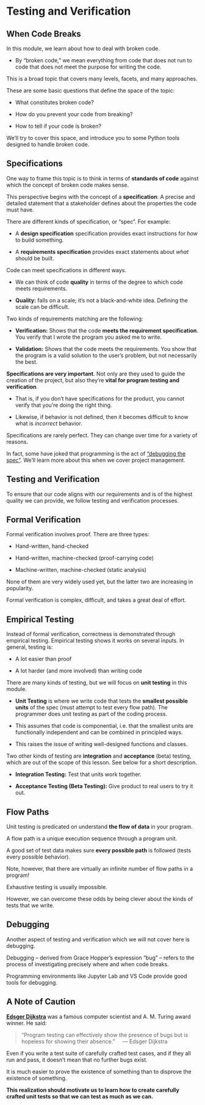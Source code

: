 # Testing and Verification


## When Code Breaks

In this module, we learn about how to deal with broken code.

- By "broken code," we mean everything from code that does not run to code that does not meet the purpose for writing the code.

This is a broad topic that covers many levels, facets, and many approaches.

These are some basic questions that define the space of the topic:

- What constitutes broken code?

- How do you prevent your code from breaking?

- How to tell if your code is broken?

We'll try to cover this space, and introduce you to some Python tools designed to handle broken code.

## Specifications

One way to frame this topic is to think in terms of **standards of code** against which the concept of broken code makes sense.

This perspective begins with the concept of a **specification**: A precise and detailed statement that a stakeholder defines about the properties the code must have.

There are different kinds of specification, or "spec". For example:
                                                           
- A **design specification** specification provides exact instructions for _how_ to build something.
                                                                      
- A **requirements specification** provides exact statements about _what_ should be built.

Code can meet specifications in different ways. 

- We can think of code **quality** in terms of the degree to which code meets requirements. 

- **Quality:** falls on a scale; it's not a black-and-white idea. Defining the scale can be difficult.

Two kinds of requirements matching are the following:

- **Verification:**  Shows that the code **meets the requirement specification**. You verify that I wrote the program you asked me to write.

- **Validation:**  Shows that the code meets the requirements. You show that the program is a valid solution to the user's problem, but not necessarily the best.

**Specifications are very important**. Not only are they used to guide the creation of the project, but also they're **vital for program testing and verification**. 

- That is, if you don't have specifications for the product, you cannot verify that you're doing the right thing. 

- Likewise, if behavior is not defined, then it becomes difficult to know what is *incorrect* behavior.


::: {.callout-note}

Specifications are rarely perfect. They can change over time for a variety of reasons. 

In fact, some have joked that programming is the act of ["debugging the spec"](http://johnunsworth.name/KR/halsted.html). We'll learn more about this when we cover project management.

:::

## Testing and Verification

To ensure that our code aligns with our requirements and is of the highest quality we can provide, we follow testing and verification processes.

## Formal Verification

Formal verification involves proof. There are three types:

-   Hand-written, hand-checked

-   Hand-written, machine-checked (proof-carrying code)

-   Machine-written, machine-checked (static analysis)

None of them are very widely used yet, but the latter two are increasing in popularity. 

Formal verification is complex, difficult, and takes a great deal of effort.

## Empirical Testing

Instead of formal verification, correctness is demonstrated through empirical testing. Empirical testing shows it works on several inputs. In general, testing is:

-   A lot easier than proof

-   A lot harder (and more involved) than writing code 

There are many kinds of testing, but we will focus on **unit testing** in this module. 

- **Unit Testing** is where we write code that tests the **smallest possible units** of the spec (must attempt to test every flow path). The programmer does unit testing as part of the coding process.

- This assumes that code is componential, i.e. that the smallest units are functionally independent and can be combined in principled ways.

- This raises the issue of writing well-designed functions and classes.

Two other kinds of testing are **integration** and **acceptance** (beta) testing, which are out of the scope of this lesson. See below for a short description.

- **Integration Testing:** Test that units work together.

- **Acceptance Testing (Beta Testing):** Give product to real users to try it out.

## Flow Paths

Unit testing is predicated on understand **the flow of data** in your program.

A flow path is a unique execution sequence through a program unit. 

A good set of test data makes sure **every possible path** is followed (tests every possible behavior). 

Note, however, that there are virtually an infinite number of flow paths in a program!

Exhaustive testing is usually impossible. 

However, we can overcome these odds by being clever about the kinds of tests that we write. 

<!-- We'll also learn about equivalence classes, which also help us overcome this hurdle. -->

<!-- Example of code showing various flow paths. -->
<!--

For example, starting at Stmt~1~, then the condition of the while loop (C~1~) is true, so that takes us to the condition of the if statement (C~2~) but maybe this is false, so we end up in the else portion, Stmt~3~. 

![](../../media/FlowPathCode.png)

This is an example of a flow path starting at Stmt~1~ and ending up at Stmt~3~. In other words, there are many paths through a given program.
-->

## Debugging

Another aspect of testing and verification which we will not cover here is debugging.

Debugging -- derived from Grace Hopper's expression "bug" -- refers to the process of investigating precisely where and when code breaks. 

Programming environments like Jupyter Lab and VS Code provide good tools for debugging.

## A Note of Caution

**[Edsger Dijkstra](https://en.wikipedia.org/wiki/Edsger_W._Dijkstra)** was a famous computer scientist and A. M. Turing award winner. He said:

> "Program testing can effectively show the presence of bugs but is\
> hopeless for showing their absence."
> &nbsp;&nbsp;&nbsp;&nbsp;&mdash; Edsger Dijkstra

Even if you write a test suite of carefully crafted test cases, and if they all run and pass, it doesn't mean that no further bugs exist.

It is much easier to prove the existence of something than to disprove the existence of something. 

**This realization should motivate us to learn how to create carefully crafted unit tests so that we can test as much as we can.**
